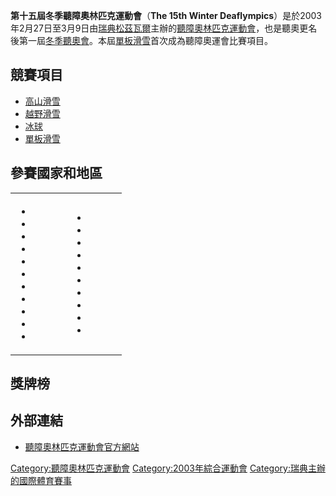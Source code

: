 {{Infobox Olympics
| Name = 第十五屆冬季聽障奧林匹克運動會
| Logo = 2003年冬季聽障奧林匹克運動會會徽.jpg
| Size =
| Optional caption = 2003年冬季聽障奧林匹克運動會會徽
| Host city = {{SWE}}[[松茲瓦爾|松茲瓦爾]]
| Nations participating = 21國
| Athletes participating = 252名選手
| Events = 23（4項運動）
| Opening ceremony = 2003年2月27日
| Closing ceremony = 2003年3月9日
| Officially opened by =
| Athlete's Oath =
| Judge's Oath =
| Olympic Torch =
| Stadium =
}}

'''第十五屆冬季聽障奧林匹克運動會'''（'''The 15th Winter Deaflympics'''）是於2003年2月27日至3月9日由[[瑞典|瑞典]][[松茲瓦爾|松茲瓦爾]]主辦的[[聽障奧林匹克運動會|聽障奧林匹克運動會]]，也是聽奧更名後第一屆[[聽障奧林匹克運動會|冬季聽奧會]]。本屆[[單板滑雪|單板滑雪]]首次成為聽障奧運會比賽項目。

== 競賽項目 ==
*[[高山滑雪|高山滑雪]]
*[[越野滑雪|越野滑雪]]
*[[冰球|冰球]]
*[[單板滑雪|單板滑雪]]

== 參賽國家和地區 ==
{|
|valign=top|
*{{AUT}}
*{{CAN}}
*{{CZE}}
*{{FIN}}
*{{FRA}}
*{{GER}}
*{{GBR}}
*{{ITA}}
*{{JPN}}
*{{LTU}}
*{{NED}}
|width=30|
|valign=top|
*{{NOR}}
*{{POL}}
*{{RUS}}
*{{SVK}}
*{{SLO}}
*{{SWE}}
*{{SUI}}
*{{TUR}}
*{{UKR}}
*{{USA}}
|width=30|
|}

== 獎牌榜 ==

== 外部連結 ==
*[http://www.deaflympics.com/ 聽障奧林匹克運動會官方網站]{{Wayback|url=http://www.deaflympics.com/ |date=20010616042207 }}{{En icon}}

{{Deaflympic Games}}
{{sports-stub}}

[[Category:聽障奧林匹克運動會|Category:聽障奧林匹克運動會]]
[[Category:2003年綜合運動會|Category:2003年綜合運動會]]
[[Category:瑞典主辦的國際體育賽事|Category:瑞典主辦的國際體育賽事]]